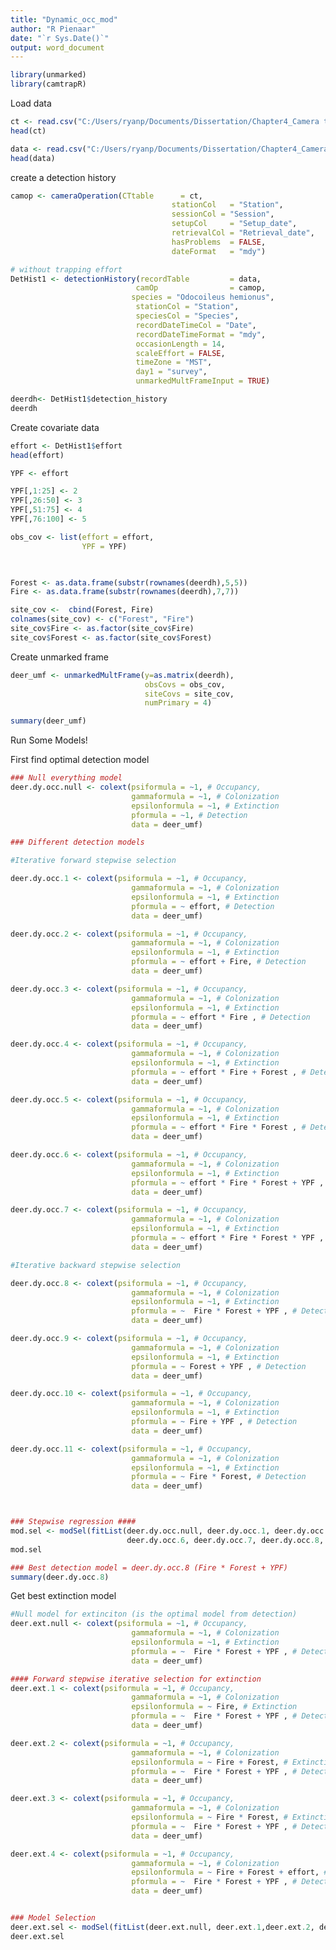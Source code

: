 ```yaml
---
title: "Dynamic_occ_mod"
author: "R Pienaar"
date: "`r Sys.Date()`"
output: word_document
---
```


```r

library(unmarked)
library(camtrapR)

```
Load data
```r

ct <- read.csv("C:/Users/ryanp/Documents/Dissertation/Chapter4_Camera traps/Camelot Exports/Record Tables/ct_summary.csv")
head(ct)

data <- read.csv("C:/Users/ryanp/Documents/Dissertation/Chapter4_Camera traps/Camelot Exports/Record Tables/Record_table_mainpulated.csv")
head(data)

```

create a detection history
```r
camop <- cameraOperation(CTtable      = ct,
                                    stationCol   = "Station",
                                    sessionCol = "Session",
                                    setupCol     = "Setup_date",
                                    retrievalCol = "Retrieval_date",
                                    hasProblems  = FALSE,
                                    dateFormat   = "mdy")

# without trapping effort
DetHist1 <- detectionHistory(recordTable         = data,
                            camOp                = camop,
                           species = "Odocoileus hemionus",
                            stationCol = "Station",
                            speciesCol = "Species",
                            recordDateTimeCol = "Date",
                            recordDateTimeFormat = "mdy",
                            occasionLength = 14,
                            scaleEffort = FALSE,
                            timeZone = "MST",
                            day1 = "survey",
                            unmarkedMultFrameInput = TRUE)

deerdh<- DetHist1$detection_history       
deerdh

```

Create covariate data

```r

effort <- DetHist1$effort
head(effort)

YPF <- effort

YPF[,1:25] <- 2
YPF[,26:50] <- 3
YPF[,51:75] <- 4
YPF[,76:100] <- 5

obs_cov <- list(effort = effort,
                YPF = YPF)


  
Forest <- as.data.frame(substr(rownames(deerdh),5,5))
Fire <- as.data.frame(substr(rownames(deerdh),7,7))

site_cov <-  cbind(Forest, Fire)
colnames(site_cov) <- c("Forest", "Fire")
site_cov$Fire <- as.factor(site_cov$Fire)
site_cov$Forest <- as.factor(site_cov$Forest)

```

Create unmarked frame

```r

deer_umf <- unmarkedMultFrame(y=as.matrix(deerdh),
                              obsCovs = obs_cov,
                              siteCovs = site_cov,
                              numPrimary = 4)

summary(deer_umf)

```


Run Some Models!

First find optimal detection model
```r


### Null everything model
deer.dy.occ.null <- colext(psiformula = ~1, # Occupancy,
                           gammaformula = ~1, # Colonization
                           epsilonformula = ~1, # Extinction
                           pformula = ~1, # Detection
                           data = deer_umf)  

### Different detection models

#Iterative forward stepwise selection

deer.dy.occ.1 <- colext(psiformula = ~1, # Occupancy,
                           gammaformula = ~1, # Colonization
                           epsilonformula = ~1, # Extinction
                           pformula = ~ effort, # Detection
                           data = deer_umf) 

deer.dy.occ.2 <- colext(psiformula = ~1, # Occupancy,
                           gammaformula = ~1, # Colonization
                           epsilonformula = ~1, # Extinction
                           pformula = ~ effort + Fire, # Detection
                           data = deer_umf)  

deer.dy.occ.3 <- colext(psiformula = ~1, # Occupancy,
                           gammaformula = ~1, # Colonization
                           epsilonformula = ~1, # Extinction
                           pformula = ~ effort * Fire , # Detection
                           data = deer_umf)  

deer.dy.occ.4 <- colext(psiformula = ~1, # Occupancy,
                           gammaformula = ~1, # Colonization
                           epsilonformula = ~1, # Extinction
                           pformula = ~ effort * Fire + Forest , # Detection
                           data = deer_umf)  

deer.dy.occ.5 <- colext(psiformula = ~1, # Occupancy,
                           gammaformula = ~1, # Colonization
                           epsilonformula = ~1, # Extinction
                           pformula = ~ effort * Fire * Forest , # Detection
                           data = deer_umf) 

deer.dy.occ.6 <- colext(psiformula = ~1, # Occupancy,
                           gammaformula = ~1, # Colonization
                           epsilonformula = ~1, # Extinction
                           pformula = ~ effort * Fire * Forest + YPF , # Detection
                           data = deer_umf) 

deer.dy.occ.7 <- colext(psiformula = ~1, # Occupancy,
                           gammaformula = ~1, # Colonization
                           epsilonformula = ~1, # Extinction
                           pformula = ~ effort * Fire * Forest * YPF , # Detection
                           data = deer_umf) 

#Iterative backward stepwise selection

deer.dy.occ.8 <- colext(psiformula = ~1, # Occupancy,
                           gammaformula = ~1, # Colonization
                           epsilonformula = ~1, # Extinction
                           pformula = ~  Fire * Forest + YPF , # Detection
                           data = deer_umf) 

deer.dy.occ.9 <- colext(psiformula = ~1, # Occupancy,
                           gammaformula = ~1, # Colonization
                           epsilonformula = ~1, # Extinction
                           pformula = ~ Forest + YPF , # Detection
                           data = deer_umf) 

deer.dy.occ.10 <- colext(psiformula = ~1, # Occupancy,
                           gammaformula = ~1, # Colonization
                           epsilonformula = ~1, # Extinction
                           pformula = ~ Fire + YPF , # Detection
                           data = deer_umf) 

deer.dy.occ.11 <- colext(psiformula = ~1, # Occupancy,
                           gammaformula = ~1, # Colonization
                           epsilonformula = ~1, # Extinction
                           pformula = ~ Fire * Forest, # Detection
                           data = deer_umf) 



### Stepwise regression ####
mod.sel <- modSel(fitList(deer.dy.occ.null, deer.dy.occ.1, deer.dy.occ.2, deer.dy.occ.3, deer.dy.occ.4, deer.dy.occ.5,
                          deer.dy.occ.6, deer.dy.occ.7, deer.dy.occ.8, deer.dy.occ.9, deer.dy.occ.10, deer.dy.occ.11))
mod.sel

### Best detection model = deer.dy.occ.8 (Fire * Forest + YPF)
summary(deer.dy.occ.8)

```

Get best extinction model

```r

#Null model for extinciton (is the optimal model from detection)
deer.ext.null <- colext(psiformula = ~1, # Occupancy,
                           gammaformula = ~1, # Colonization
                           epsilonformula = ~1, # Extinction
                           pformula = ~  Fire * Forest + YPF , # Detection
                           data = deer_umf) 

#### Forward stepwise iterative selection for extinction
deer.ext.1 <- colext(psiformula = ~1, # Occupancy,
                           gammaformula = ~1, # Colonization
                           epsilonformula = ~ Fire, # Extinction
                           pformula = ~  Fire * Forest + YPF , # Detection
                           data = deer_umf) 

deer.ext.2 <- colext(psiformula = ~1, # Occupancy,
                           gammaformula = ~1, # Colonization
                           epsilonformula = ~ Fire + Forest, # Extinction
                           pformula = ~  Fire * Forest + YPF , # Detection
                           data = deer_umf) 

deer.ext.3 <- colext(psiformula = ~1, # Occupancy,
                           gammaformula = ~1, # Colonization
                           epsilonformula = ~ Fire * Forest, # Extinction
                           pformula = ~  Fire * Forest + YPF , # Detection
                           data = deer_umf) 

deer.ext.4 <- colext(psiformula = ~1, # Occupancy,
                           gammaformula = ~1, # Colonization
                           epsilonformula = ~ Fire + Forest + effort, # Extinction
                           pformula = ~  Fire * Forest + YPF , # Detection
                           data = deer_umf) 


### Model Selection
deer.ext.sel <- modSel(fitList(deer.ext.null, deer.ext.1,deer.ext.2, deer.ext.3))
deer.ext.sel

```


